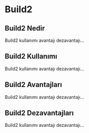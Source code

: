 # Build2

## Build2 Nedir

Build2 kullanımı avantajı dezavantajı...

## Build2 Kullanımı

Build2 kullanımı avantajı dezavantajı...

## Build2 Avantajları

Build2 kullanımı avantajı dezavantajı...

## Build2 Dezavantajları

Build2 kullanımı avantajı dezavantajı...

